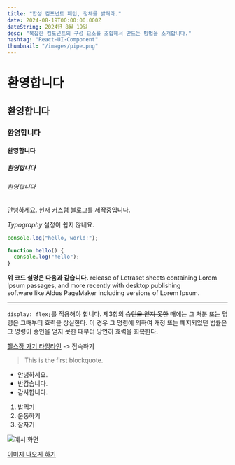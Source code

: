```yaml
---
title: "합성 컴포넌트 패턴, 정체를 밝혀라."
date: 2024-08-19T00:00:00.000Z
dateString: 2024년 8월 19일
desc: "복잡한 컴포넌트의 구성 요소를 조합해서 만드는 방법을 소개합니다."
hashtag: "React·UI·Component"
thumbnail: "/images/pipe.png"
---
```


# 환영합니다

## 환영합니다

### 환영합니다

#### 환영합니다

##### 환영합니다

###### 환영합니다

안녕하세요.
현재 커스텀 블로그를 제작중입니다.

_Typography_ 설정이 쉽지 않네요.

```js
console.log("hello, world!");

function hello() {
  console.log("hello");
}
```

**위 코드 설명은 다음과 같습니다.** release of Letraset sheets containing Lorem Ipsum passages, and more recently with desktop publishing<br/> software like Aldus PageMaker including versions of Lorem Ipsum.

---

`display: flex;`를 적용해야 합니다. 제3항의 ~~승인을 얻지 못한~~ 때에는 그 처분 또는 명령은 그때부터 효력을 상실한다. 이 경우 그 명령에 의하여 개정 또는 폐지되었던 법률은 그 명령이 승인을 얻지 못한 때부터 당연히 효력을 회복한다.

[헬스장 가기 타임라인](https://www.naver.com) -> 접속하기

> This is the first blockquote.

- 안녕하세요.
- 반갑습니다.
- 감사합니다.

1. 밥먹기
2. 운동하기
3. 잠자기

![예시 화면](/posts/example/test.png)

[이미지 나오게 하기](https://www.naver.com)
